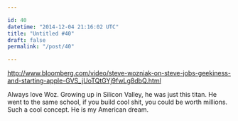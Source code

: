 ```yaml
---

id: 40
datetime: "2014-12-04 21:16:02 UTC"
title: "Untitled #40"
draft: false
permalink: "/post/40"

---
```


http://www.bloomberg.com/video/steve-wozniak-on-steve-jobs-geekiness-and-starting-apple-GVS_jUoTQtGYj9fwLg8dbQ.html

Always love Woz. Growing up in Silicon Valley, he was just this titan. He went to the same school, if you build cool shit, you could be worth millions. Such a cool concept. He is my American dream.

